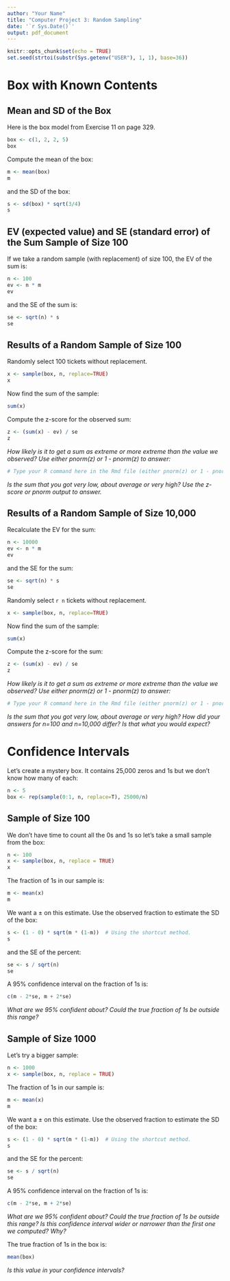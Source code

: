 ```yaml
---
author: "Your Name"
title: "Computer Project 3: Random Sampling"
date: '`r Sys.Date()`'
output: pdf_document
---
```


```r
knitr::opts_chunk$set(echo = TRUE)
set.seed(strtoi(substr(Sys.getenv("USER"), 1, 1), base=36))
```

# Box with Known Contents

## Mean and SD of the Box 

Here is the box model from Exercise 11 on page 329.

```r
box <- c(1, 2, 2, 5)
box
```

Compute the mean of the box:
```r
m <- mean(box)
m
```

and the SD of the box:

```r
s <- sd(box) * sqrt(3/4)
s
```

## EV (expected value) and SE (standard error) of the Sum Sample of Size 100

If we take a random sample (with replacement) of size 100, the EV of the sum is:

```r
n <- 100
ev <- n * m
ev
```

and the SE of the sum is:
```r
se <- sqrt(n) * s
se
```

\newpage

## Results of a Random Sample of Size 100

Randomly select 100 tickets without replacement.

```r
x <- sample(box, n, replace=TRUE)
x
```

Now find the sum of the sample:

```r
sum(x)
```

Compute the z-score for the observed sum:
```r
z <- (sum(x) - ev) / se
z
```

_How likely is it to get a sum as extreme or more extreme than the 
value we observed?  Use either pnorm(z) or 1 - pnorm(z) to answer:_

```r
# Type your R command here in the Rmd file (either pnorm(z) or 1 - pnorm(z))
```

_Is the sum that you got very low, about average  or very high?  Use the z-score
or pnorm output to answer. _


\newpage

## Results of a Random Sample of Size 10,000


Recalculate the EV for the sum:

```r
n <- 10000
ev <- n * m
ev
```

and the SE for the sum:

```r
se <- sqrt(n) * s
se
```

Randomly select `r n` tickets without replacement.

```r
x <- sample(box, n, replace=TRUE)
```

Now find the sum of the sample:

```r
sum(x)
```

Compute the z-score for the sum:
```r
z <- (sum(x) - ev) / se
z
```

_How likely is it to get a sum as extreme or more extreme than the 
value we observed?  Use either pnorm(z) or 1 - pnorm(z) to answer:_

```r
# Type your R command here in the Rmd file (either pnorm(z) or 1 - pnorm(z))
```

_Is the sum that you got very low, about average  or very high? 
How did your answers for n=100 and n=10,000 differ?  Is that what you
would expect?_

\newpage

# Confidence Intervals

Let's create a mystery box.  It contains 25,000 zeros and 1s but we don't 
know how many of each:
```r
n <- 5
box <- rep(sample(0:1, n, replace=T), 25000/n)
```

## Sample of Size 100

We don't have time to count all the 0s and 1s so let's take a small sample from
the box:

```r
n <- 100
x <- sample(box, n, replace = TRUE)
x
```

The fraction of 1s in our sample is:
```r
m <- mean(x)
m
```

We want a $\pm$ on this estimate.  Use the observed fraction to estimate the SD of
the box: 

```r
s <- (1 - 0) * sqrt(m * (1-m))  # Using the shortcut method.
s
```

and the SE of the percent:
```r
se <- s / sqrt(n)
se
```

A 95\% confidence interval on the fraction of 1s is:
```r
c(m - 2*se, m + 2*se)
```

_What are we 95\% confident about?  Could the true fraction of 1s be outside this range?_

\newpage

## Sample of Size 1000

Let's try a bigger sample:
```r
n <- 1000
x <- sample(box, n, replace = TRUE)
```

The fraction of 1s in our sample is:
```r
m <- mean(x)
m
```

We want a $\pm$ on this estimate.  Use the observed fraction to estimate the SD of
the box: 

```r
s <- (1 - 0) * sqrt(m * (1-m))  # Using the shortcut method.
s
```

and the SE for the percent:
```r
se <- s / sqrt(n)
se
```

A 95\% confidence interval on the fraction of 1s is:
```r
c(m - 2*se, m + 2*se)
```

_What are we 95\% confident about?  Could the true fraction of 1s be outside this range?
Is this confidence interval wider or narrower than the first one we computed?  Why?_

\newpage


The true fraction of 1s in the box is:
```r
mean(box)
```

_Is this value in your confidence intervals?_

















